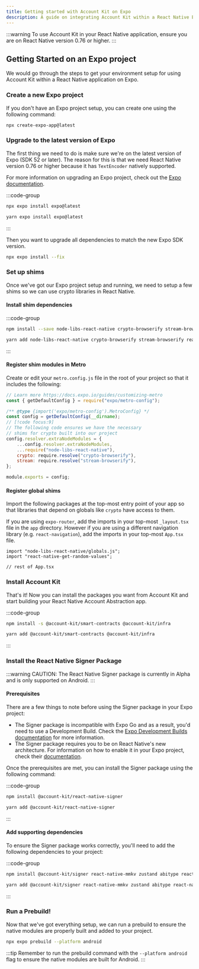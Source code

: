 ```yaml
---
title: Getting started with Account Kit on Expo
description: A guide on integrating Account Kit within a React Native Expo application
---
```


:::warning
To use Account Kit in your React Native application, ensure you are on React Native version 0.76 or higher.
:::

## Getting Started on an Expo project

We would go through the steps to get your environment setup for using Account Kit within a React Native application on Expo.

### Create a new Expo project

If you don't have an Expo project setup, you can create one using the following command:

```bash
npx create-expo-app@latest
```

### Upgrade to the latest version of Expo

The first thing we need to do is make sure we're on the latest version of Expo (SDK 52 or later). The reason for this is that we need React Native version 0.76 or higher because it has `TextEncoder` natively supported.

For more information on upgrading an Expo project, check out the [Expo documentation](https://docs.expo.dev/workflow/upgrading-expo-sdk-walkthrough/).

:::code-group

```bash [npx]
npx expo install expo@latest
```

```bash [yarn]
yarn expo install expo@latest
```

:::

Then you want to upgrade all dependencies to match the new Expo SDK version.

```bash
npx expo install --fix
```

### Set up shims

Once we've got our Expo project setup and running, we need to setup a few shims so we can use crypto libraries in React Native.

#### Install shim dependencies

:::code-group

```bash [npm]
npm install --save node-libs-react-native crypto-browserify stream-browserify react-native-get-random-values
```

```bash [yarn]
yarn add node-libs-react-native crypto-browserify stream-browserify react-native-get-random-values
```

:::

#### Register shim modules in Metro

Create or edit your `metro.config.js` file in the root of your project so that it includes the following:

```js [metro.config.js]
// Learn more https://docs.expo.io/guides/customizing-metro
const { getDefaultConfig } = require("expo/metro-config");

/** @type {import('expo/metro-config').MetroConfig} */
const config = getDefaultConfig(__dirname);
// [!code focus:9]
// The following code ensures we have the necessary
// shims for crypto built into our project
config.resolver.extraNodeModules = {
	...config.resolver.extraNodeModules,
	...require("node-libs-react-native"),
	crypto: require.resolve("crypto-browserify"),
	stream: require.resolve("stream-browserify"),
};

module.exports = config;
```

#### Register global shims

Import the following packages at the top-most entry point of your app so that libraries that depend on globals like `crypto` have access to them.

If you are using `expo-router`, add the imports in your top-most `_layout.tsx` file in the `app` directory. However if you are using a different navigation library (e.g. `react-navigation`),
add the imports in your top-most `App.tsx` file.

```tsx [App.tsx or app/_layout.tsx]
import "node-libs-react-native/globals.js";
import "react-native-get-random-values";

// rest of App.tsx
```

### Install Account Kit

That's it! Now you can install the packages you want from Account Kit and start building your React Native Account Abstraction app.

:::code-group

```bash [npm]
npm install -s @account-kit/smart-contracts @account-kit/infra
```

```bash [yarn]
yarn add @account-kit/smart-contracts @account-kit/infra
```

:::

### Install the React Native Signer Package

:::warning
CAUTION: The React Native Signer package is currently in Alpha and is only supported on Android.
:::

#### Prerequisites

There are a few things to note before using the Signer package in your Expo project:

-   The Signer package is incompatible with Expo Go and as a result, you'd need to use a Development Build. Check the [Expo Development Builds documentation](https://docs.expo.dev/develop/development-builds/introduction/) for more information.
-   The Signer package requires you to be on React Native's new architecture. For information on how to enable it in your Expo project, check their [documentation](https://docs.expo.dev/guides/new-architecture/).

Once the prerequisites are met, you can install the Signer package using the following command:

:::code-group

```bash [npm]
npm install @account-kit/react-native-signer
```

```bash [yarn]
yarn add @account-kit/react-native-signer
```

:::

#### Add supporting dependencies

To ensure the Signer package works correctly, you'll need to add the following dependencies to your project:

:::code-group

```bash [npm]
npm install @account-kit/signer react-native-mmkv zustand abitype react-native-inappbrowser-reborn
```

```bash [yarn]
yarn add @account-kit/signer react-native-mmkv zustand abitype react-native-inappbrowser-reborn
```

:::

### Run a Prebuild!

Now that we've got everything setup, we can run a prebuild to ensure the native modules are properly built and added to your project.

```bash
npx expo prebuild --platform android
```

:::tip
Remember to run the prebuild command with the `--platform android` flag to ensure the native modules are built for Android.
:::

